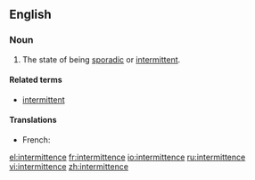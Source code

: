 ==English==

===Noun===
{{en-noun}}

# The state of being [[sporadic]] or [[intermittent]].

====Related terms====
*[[intermittent]]

====Translations====
{{trans-top|state of being intermittent}}
* French: {{t+|fr|inermittence|f}}
{{trans-mid}}
{{trans-bottom}}

[[el:intermittence]]
[[fr:intermittence]]
[[io:intermittence]]
[[ru:intermittence]]
[[vi:intermittence]]
[[zh:intermittence]]